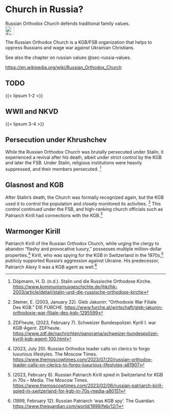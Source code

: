# Church in Russia? {#sec-church-russia}

::: {.callout-caution title="Myth"}
Russian Orthodox Church defends traditional family values.
[<br>![Search for topic in EUvsDisinfo](../all_common_img/EUvsDisinfo_400x240.jpg){height=2em}](https://euvsdisinfo.eu/disinformation-cases/?text=church%20russia&sort=relevance)
:::

::: {.callout-tip title="Truth"}
The Russian Orthodox Church is a KGB/FSB organization that helps to oppress Russians and wage war against Ukrainian Christians.
:::

See also the chapter on russian values @sec-russia-values.



[https://en.wikipedia.org/wiki/Russian_Orthodox_Church](https://en.wikipedia.org/wiki/Russian_Orthodox_Church)

## TODO

{{< lipsum 1-2 >}}

## WWII and NKVD

{{< lipsum 3-4 >}}

## Persecution under Khrushchev

While the Russian Orthodox Church was brutally persecuted under Stalin, it experienced a revival after his death, albeit under strict control by the KGB and later the FSB. Under Stalin, religious institutions were heavily suppressed, and their members persecuted. [^church-russia-1]

## Glasnost and KGB

After Stalin's death, the Church was formally recognized again, but the KGB used it to control the population and closely monitored its activities. [^church-russia-2] This control continued under the FSB, and high-ranking church officials such as Patriarch Kirill had connections with the KGB.[^church-russia-3] 

## Warmonger Kirill

Patriarch Kirill of the Russian Orthodox Church, while urging the clergy to abandon “flashy and provocative luxury,” possesses multiple million-dollar properties.[^church-russia-4] Kirill, who was spying for the KGB in Switzerland in the 1970s,[^church-russia-5] publicly supported Russia’s aggression against Ukraine. His predecessor, Patriarch Alexy II was a KGB agent as well.[^church-russia-6]



[^church-russia-1]:  Döpmann, H. D. (n.d.). Stalin und die Russische Orthodoxe Kirche. [https://www.kommunismusgeschichte.de/jhk/jhk-2003/article/detail/stalin-und-die-russische-orthodoxe-kirche](https://www.kommunismusgeschichte.de/jhk/jhk-2003/article/detail/stalin-und-die-russische-orthodoxe-kirche)

[^church-russia-2]:  Steiner, E. (2003, January 22).  Gleb Jakunin: “Orthodoxie War Filiale Des KGB. ” DIE FURCHE. [https://www.furche.at/wirtschaft/gleb-jakunin-orthodoxie-war-filiale-des-kgb-1295599](https://www.furche.at/wirtschaft/gleb-jakunin-orthodoxie-war-filiale-des-kgb-1295599) 

[^church-russia-3]:  ZDFheute, (2023, February 7). Schweizer Bundespolizei: Kyrill I. war KGB-Agent. ZDFheute. [https://www.zdf.de/nachrichten/panorama/schweizer-bundespolizei-kyrill-kgb-agent-100.html](https://www.zdf.de/nachrichten/panorama/schweizer-bundespolizei-kyrill-kgb-agent-100.html) 

[^church-russia-4]:  (2023, July 20). Russian Orthodox leader calls on clerics to forgo luxurious lifestyles. The Moscow Times. [https://www.themoscowtimes.com/2023/07/20/russian-orthodox-leader-calls-on-clerics-to-forgo-luxurious-lifestyles-a81907](https://www.themoscowtimes.com/2023/07/20/russian-orthodox-leader-calls-on-clerics-to-forgo-luxurious-lifestyles-a81907) 

[^church-russia-5]:  (2023, February 6). Russian Patriarch Kirill spied in Switzerland for KGB in 70s – Media. The Moscow Times. [https://www.themoscowtimes.com/2023/02/06/russian-patriarch-kirill-spied-in-switzerland-for-kgb-in-70s-media-a80151](https://www.themoscowtimes.com/2023/02/06/russian-patriarch-kirill-spied-in-switzerland-for-kgb-in-70s-media-a80151) 

[^church-russia-6]:  (1999, February 12). Russian Patriarch 'was KGB spy'. The Guardian. [https://www.theguardian.com/world/1999/feb/12/1](https://www.theguardian.com/world/1999/feb/12/1) 

[^church-russia-7]:  Mikhail Suslov (November 13, 2024) How the Russian Orthodox Church Conceptualizes the Ukraine War. [https://russiapost.info/politics/roc_war](https://russiapost.info/politics/roc_war)
